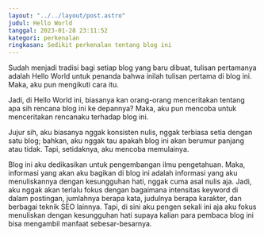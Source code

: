 ```yaml
---
layout: "../../layout/post.astro"
judul: Hello World
tanggal: 2023-01-28 23:11:52
kategori: perkenalan
ringkasan: Sedikit perkenalan tentang blog ini
---
```


Sudah menjadi tradisi bagi setiap blog yang baru dibuat, tulisan pertamanya adalah Hello World untuk penanda bahwa inilah tulisan pertama di blog ini. Maka, aku pun mengikuti cara itu.

Jadi, di Hello World ini, biasanya kan orang-orang menceritakan tentang apa sih rencana blog ini ke depannya? Maka, aku pun mencoba untuk menceritakan rencanaku terhadap blog ini.

Jujur sih, aku biasanya nggak konsisten nulis, nggak terbiasa setia dengan satu blog; bahkan, aku nggak tau apakah blog ini akan berumur panjang atau tidak. Tapi, setidaknya, aku mencoba memulainya.

Blog ini aku dedikasikan untuk pengembangan ilmu pengetahuan. Maka, informasi yang akan aku bagikan di blog ini adalah informasi yang aku menuliskannya dengan kesungguhan hati, nggak cuma asal nulis aja. Jadi, aku nggak akan terlalu fokus dengan bagaimana intensitas keyword di dalam postingan, jumlahnya berapa kata, judulnya berapa karakter, dan berbagai teknik SEO lainnya. Tapi, di sini aku pengen sekali ini aja aku fokus menuliskan dengan kesungguhan hati supaya kalian para pembaca blog ini bisa mengambil manfaat sebesar-besarnya.
